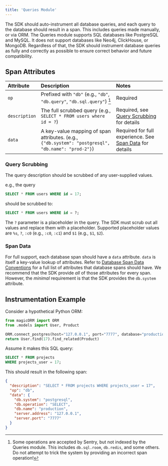 ```yaml
---
title: 'Queries Module'
---
```


The SDK should auto-instrument all database queries, and each query to the database should result in a span. This includes queries made manually, or via ORM. The Queries module supports SQL databases like PostgreSQL and MySQL. It does not support databases like Neo4j, ClickHouse, or MongoDB. Regardless of that, the SDK should instrument database queries as fully and correctly as possible to ensure correct behavior and future compatibility.

## Span Attributes

| Attribute | Description | Notes |
|:--|:--|:--|
| `op` | Prefixed with `"db"` (e.g., `"db"`, `"db.query"`, `"db.sql.query"`) [^1] | Required |
| `description` | The full scrubbed query (e.g., `SELECT * FROM users where id = ?`) | Required, see  [Query Scrubbing](#query-scrubbing) for details |
| `data` | A key-value mapping of span attributes. (e.g., `{"db.system": "postgresql", "db.name": "prod-2"}`) | Required for full experience. See [Span Data](#span-data) for details |

### Query Scrubbing

The query description should be scrubbed of any user-supplied values.

e.g., the query

```sql
SELECT * FROM users WHERE id = 17;
```
should be scrubbed to:

```sql
SELECT * FROM users WHERE id = ?;
```

The `?` parameter is a placeholder in the query. The SDK must scrub out all values and replace them with a placeholder. Supported placeholder values are `%s`, `?`, `:c0` (e.g., `:c0`, `:c1`) and `$1` (e.g., `$1`, `$2`).

### Span Data

For full support, each database span should have a `data` attribute. `data` is itself a key-value lookup of attributes. Refer to [Database Span Data Conventions](/sdk/telemetry/tracing/span-data-conventions/#database) for a full list of attributes that database spans should have. We recommend that the SDK provide _all_ of those attributes for every span. However, the _minimal_ requirement is that the SDK provides the `db.system` attribute.

## Instrumentation Example

Consider a hypothetical Python ORM:

```python
from magicORM import ORM
from .models import User, Product

ORM.connect_postgres(host="127.0.0.1", port="7777", database="production")
return User.find(17).find_related(Product)
```

Assume it makes this SQL query:

```sql
SELECT * FROM projects
WHERE projects_user = 17;
```

This should result in the following span:

```json
{
  "description": "SELECT * FROM projects WHERE projects_user = 17",
  "op": "db",
  "data": {
    "db.system": "postgresql",
    "db.operation": "SELECT",
    "db.name": "production",
    "server.address": "127.0.0.1",
    "server.port": "7777"
  }
}
```

[^1]: Some operations are accepted by Sentry, but not indexed by the Queries module. This includes `db.sql.room`, `db.redis`, and some others. Do not attempt to trick the system by providing an incorrect span operation!
